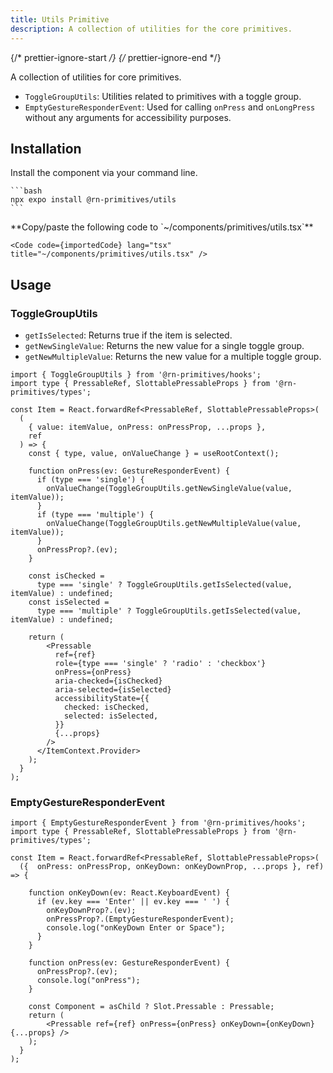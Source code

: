 ```yaml
---
title: Utils Primitive
description: A collection of utilities for the core primitives.
---
```


{/* prettier-ignore-start */}
{/* prettier-ignore-end */}


A collection of utilities for core primitives.

<Card title="Utilities">

- `ToggleGroupUtils`: Utilities related to primitives with a toggle group.
- `EmptyGestureResponderEvent`: Used for calling `onPress` and `onLongPress` without any arguments for accessibility purposes.

</Card>

## Installation

<Tabs>
  <TabItem label="NPM">

  Install the component via your command line.

    ```bash
    npx expo install @rn-primitives/utils
    ```
  </TabItem>
  <TabItem label="Manual">
    **Copy/paste the following code to  `~/components/primitives/utils.tsx`**

    <Code code={importedCode} lang="tsx" title="~/components/primitives/utils.tsx" />
  </TabItem>
</Tabs>

## Usage

### ToggleGroupUtils

- `getIsSelected`: Returns true if the item is selected.
- `getNewSingleValue`: Returns the new value for a single toggle group.
- `getNewMultipleValue`: Returns the new value for a multiple toggle group.

```tsx
import { ToggleGroupUtils } from '@rn-primitives/hooks';
import type { PressableRef, SlottablePressableProps } from '@rn-primitives/types';

const Item = React.forwardRef<PressableRef, SlottablePressableProps>(
  (
    { value: itemValue, onPress: onPressProp, ...props },
    ref
  ) => {
    const { type, value, onValueChange } = useRootContext();

    function onPress(ev: GestureResponderEvent) {
      if (type === 'single') {
        onValueChange(ToggleGroupUtils.getNewSingleValue(value, itemValue));
      }
      if (type === 'multiple') {
        onValueChange(ToggleGroupUtils.getNewMultipleValue(value, itemValue));
      }
      onPressProp?.(ev);
    }

    const isChecked =
      type === 'single' ? ToggleGroupUtils.getIsSelected(value, itemValue) : undefined;
    const isSelected =
      type === 'multiple' ? ToggleGroupUtils.getIsSelected(value, itemValue) : undefined;

    return (
        <Pressable
          ref={ref}
          role={type === 'single' ? 'radio' : 'checkbox'}
          onPress={onPress}
          aria-checked={isChecked}
          aria-selected={isSelected}
          accessibilityState={{
            checked: isChecked,
            selected: isSelected,
          }}
          {...props}
        />
      </ItemContext.Provider>
    );
  }
);
```

### EmptyGestureResponderEvent

```tsx
import { EmptyGestureResponderEvent } from '@rn-primitives/hooks';
import type { PressableRef, SlottablePressableProps } from '@rn-primitives/types';

const Item = React.forwardRef<PressableRef, SlottablePressableProps>(
  ({  onPress: onPressProp, onKeyDown: onKeyDownProp, ...props }, ref) => {

    function onKeyDown(ev: React.KeyboardEvent) {
      if (ev.key === 'Enter' || ev.key === ' ') {
        onKeyDownProp?.(ev);
        onPressProp?.(EmptyGestureResponderEvent);
        console.log("onKeyDown Enter or Space");
      }
    }

    function onPress(ev: GestureResponderEvent) {
      onPressProp?.(ev);
      console.log("onPress");
    }

    const Component = asChild ? Slot.Pressable : Pressable;
    return (
        <Pressable ref={ref} onPress={onPress} onKeyDown={onKeyDown} {...props} />
    );
  }
);
```